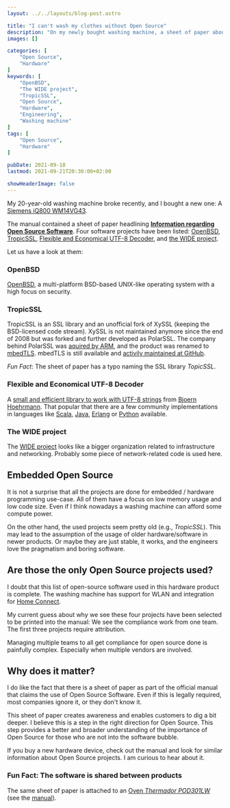 ```yaml
---
layout: ../../layouts/blog-post.astro

title: "I can't wash my clothes without Open Source"
description: "On my newly bought washing machine, a sheet of paper about the used open source projects was attached. In this article we check what it is all about."
images: []

categories: [
    "Open Source",
    "Hardware"
]
keywords: [
    "OpenBSD",
    "The WIDE project",
    "TropicSSL",
    "Open Source",
    "Hardware",
    "Engineering",
    "Washing machine"
]
tags: [
    "Open Source",
    "Hardware"
]

pubDate: 2021-09-18
lastmod: 2021-09-21T20:30:00+02:00

showHeaderImage: false
---
```



My 20-year-old washing machine broke recently, and I bought a new one: A [Siemens iQ800 WM14VG43](https://www.siemens-home.bsh-group.com/de/produktliste/waeschepflege/waschmaschinen/frontlader/WM14VG43).

The manual contained a sheet of paper headlining [**Information regarding Open Source Software**](/files/information-regarding-open-source-software.pdf).
Four software projects have been listed: [OpenBSD](#openbsd), [TropicSSL](#tropicssl), [Flexible and Economical UTF-8 Decoder](#flexible-and-economical-utf-8-decoder), and [the WIDE project](#the-wide-project).

Let us have a look at them:

### OpenBSD

[OpenBSD](https://www.openbsd.org/), a multi-platform BSD-based UNIX-like operating system with a high focus on security.

### TropicSSL

TropicSSL is an SSL library and an unofficial fork of XySSL (keeping the BSD-licensed code stream).
XySSL is not maintained anymore since the end of 2008 but was forked and further developed as PolarSSL.
The company behind PolarSSL was [aquired by ARM](https://www.securityweek.com/polarssl-rebranded-arm-mbed-tls-after-acquisition), and the product was renamed to [mbedTLS](https://www.trustedfirmware.org/projects/mbed-tls/).
mbedTLS is still available and [activily maintained at GitHub](https://github.com/Mbed-TLS/mbedtls).

_Fun Fact_: The sheet of paper has a typo naming the SSL library *TopicSSL*.

### Flexible and Economical UTF-8 Decoder

A [small and efficient library to work with UTF-8 strings](https://bjoern.hoehrmann.de/utf-8/decoder/dfa/) from [Bjoern Hoehrmann](https://github.com/hoehrmann/).
That popular that there are a few community implementations in languages like [Scala](https://gist.github.com/ssledz/f26e9892d5153436bacc38239770b9a3), [Java](http://www.javased.com/index.php?source_dir=AutobahnAndroid%2FAutobahn%2Fsrc%2Fde%2Ftavendo%2Fautobahn%2FUtf8Validator.java), [Erlang](https://ninenines.eu/articles/erlang-validate-utf8/) or [Python](https://ws4py.readthedocs.io/en/latest/_modules/ws4py/utf8validator/) available.

### The WIDE project

The [WIDE project](https://www.wide.ad.jp/index_e.html) looks like a bigger organization related to infrastructure and networking.
Probably some piece of network-related code is used here.

## Embedded Open Source

It is not a surprise that all the projects are done for embedded / hardware programming use-case.
All of them have a focus on low memory usage and low code size.
Even if I think nowadays a washing machine can afford some compute power.

On the other hand, the used projects seem pretty old (e.g., _TropicSSL_).
This may lead to the assumption of the usage of older hardware/software in newer products.
Or maybe they are just stable, it works, and the engineers love the pragmatism and boring software.

## Are those the only Open Source projects used?

I doubt that this list of open-source software used in this hardware product is complete.
The washing machine has support for WLAN and integration for [Home Connect](https://www.home-connect.com/).

My current guess about why we see these four projects have been selected to be printed into the manual:
We see the compliance work from one team.
The first three projects require attribution.

Managing multiple teams to all get compliance for open source done is painfully complex.
Especially when multiple vendors are involved.

## Why does it matter?

I do like the fact that there is a sheet of paper as part of the official manual that claims the use of Open Source Software.
Even if this is legally required, most companies ignore it, or they don't know it.

This sheet of paper creates awareness and enables customers to dig a bit deeper.
I believe this is a step in the right direction for Open Source.
This step provides a better and broader understanding of the importance of Open Source for those who are not into the software bubble.

If you buy a new hardware device, check out the manual and look for similar information about Open Source projects.
I am curious to hear about it.

### Fun Fact: The software is shared between products

The same sheet of paper is attached to an [Oven _Thermador POD301LW_](https://www.thermador.com/us/products-list/ovens/wall-ovens/POD301LW) (see the [manual](https://www.manualowl.com/m/Thermador/POD301LW/Manual/531080)).